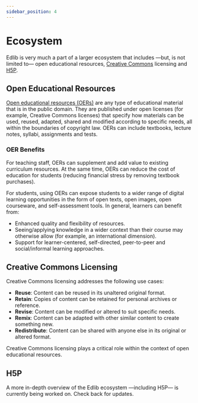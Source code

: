 ```yaml
---
sidebar_position: 4
---
```


# Ecosystem

Edlib is very much a part of a larger ecosystem that includes &mdash;but, is not limited to&mdash; open educational resources, [Creative Commons](https://creativecommons.org/licenses/) licensing and [H5P](https://h5p.org/).

## Open Educational Resources
[Open educational resources (OERs)](https://en.wikipedia.org/wiki/Open_educational_resources) are any type of educational material that is in the public domain. They are published under open licenses (for example, Creative Commons licenses) that specify how materials can be used, reused, adapted, shared and modified according to specific needs, all within the boundaries of copyright law. OERs can include textbooks, lecture notes, syllabi, assignments and tests.

### OER Benefits
For teaching staff, OERs can supplement and add value to existing curriculum resources. At the same time, OERs can reduce the cost of education for students (reducing financial stress by removing textbook purchases).

For students, using OERs can expose students to a wider range of digital learning opportunities in the form of open texts, open images, open courseware, and self-assessment tools. In general, learners can benefit from:

- Enhanced quality and flexibility of resources.
- Seeing/applying knowledge in a wider context than their course may otherwise allow (for example, an international dimension).
- Support for learner-centered, self-directed, peer-to-peer and social/informal learning approaches.

## Creative Commons Licensing
Creative Commons licensing addresses the following use cases:

- **Reuse**: Content can be reused in its unaltered original format.
- **Retain**: Copies of content can be retained for personal archives or reference.
- **Revise**: Content can be modified or altered to suit specific needs.
- **Remix**: Content can be adapted with other similar content to create something new.
- **Redistribute**: Content can be shared with anyone else in its original or altered format.

Creative Commons licensing plays a critical role within the context of open educational resources.

## H5P
A more in-depth overview of the Edlib ecosystem &mdash;including H5P&mdash; is currently being worked on. Check back for updates.